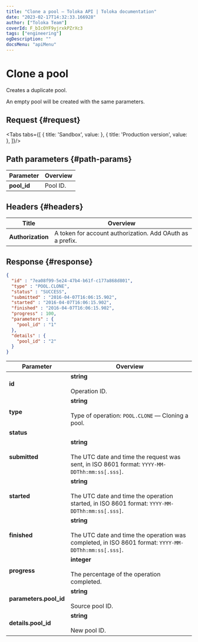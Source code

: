 ```yaml
---
title: "Clone a pool — Toloka API | Toloka documentation"
date: "2023-02-17T14:32:33.166928"
author: ["Toloka Team"]
coverId: F_bIcOYF9yjrxkPZrXc3
tags: ["engineering"]
ogDescription: ""
docsMenu: "apiMenu"
---
```



# Clone a pool

<Announce/>

Creates a duplicate pool.

An empty pool will be created with the same parameters.

## Request {#request}

<Tabs tabs={[
  { title: 'Sandbox', value: <ClonePoolList1/> },
  { title: 'Production version', value: <ClonePoolList2/> },
]}/>

## Path parameters {#path-params}

Parameter | Overview
----- | -----
**pool_id** | Pool ID.

## Headers {#headers}

Title | Overview
----- | -----
**Authorization** | A token for account authorization. Add OAuth as a prefix.

## Response {#response}

```json
{
  "id" : "7ea08f99-5e24-47b4-b61f-c177a868d801",
  "type" : "POOL.CLONE",
  "status" : "SUCCESS",
  "submitted" : "2016-04-07T16:06:15.902",
  "started" : "2016-04-07T16:06:15.902",
  "finished" : "2016-04-07T16:06:15.902",
  "progress" : 100,
  "parameters" : {
    "pool_id" : "1"
  },
  "details" : {
    "pool_id" : "2"
  }
}
```

Parameter | Overview
----- | -----
**id** | **string**<br/><br/>Operation ID.
**type** | **string**<br/><br/>Type of operation: `POOL.CLONE` — Cloning a pool.
**status** | <ClonePoolTable1/>
**submitted** | **string**<br/><br/>The UTC date and time the request was sent, in ISO 8601 format: `YYYY-MM-DDThh:mm:ss[.sss]`.
**started** | **string**<br/><br/>The UTC date and time the operation started, in ISO 8601 format: `YYYY-MM-DDThh:mm:ss[.sss]`.
**finished** | **string**<br/><br/>The UTC date and time the operation was completed, in ISO 8601 format: `YYYY-MM-DDThh:mm:ss[.sss]`.
**progress** | **integer**<br/><br/>The percentage of the operation completed.
**parameters.pool_id** | **string**<br/><br/>Source pool ID.
**details.pool_id** | **string**<br/><br/>New pool ID.

<ContactGuideSupport/>